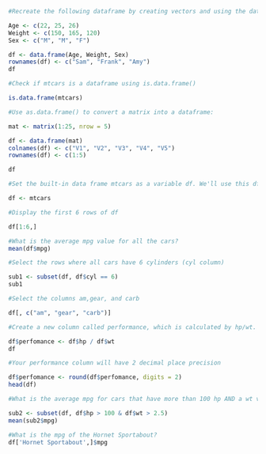 ```{r}
#Recreate the following dataframe by creating vectors and using the data.frame function:

Age <- c(22, 25, 26)
Weight <- c(150, 165, 120)
Sex <- c("M", "M", "F")

df <- data.frame(Age, Weight, Sex)
rownames(df) <- c("Sam", "Frank", "Amy")
df
```
```{r}
#Check if mtcars is a dataframe using is.data.frame()

is.data.frame(mtcars)
```
```{r}
#Use as.data.frame() to convert a matrix into a dataframe:

mat <- matrix(1:25, nrow = 5)

df <- data.frame(mat)
colnames(df) <- c("V1", "V2", "V3", "V4", "V5")
rownames(df) <- c(1:5)

df
```
```{r}
#Set the built-in data frame mtcars as a variable df. We'll use this df variable for the rest of the exercises

df <- mtcars

#Display the first 6 rows of df

df[1:6,]
```
```{r}
#What is the average mpg value for all the cars?
mean(df$mpg)
```
```{r}
#Select the rows where all cars have 6 cylinders (cyl column)

sub1 <- subset(df, df$cyl == 6)
sub1
```
```{r}
#Select the columns am,gear, and carb

df[, c("am", "gear", "carb")]
```
```{r}
#Create a new column called performance, which is calculated by hp/wt.

df$perfomance <- df$hp / df$wt
df
```
```{r}
#Your performance column will have 2 decimal place precision

df$perfomance <- round(df$perfomance, digits = 2)
head(df)
```
```{r}
#What is the average mpg for cars that have more than 100 hp AND a wt value of more than 2.5

sub2 <- subset(df, df$hp > 100 & df$wt > 2.5)
mean(sub2$mpg)
```
```{r}
#What is the mpg of the Hornet Sportabout?
df['Hornet Sportabout',]$mpg
```